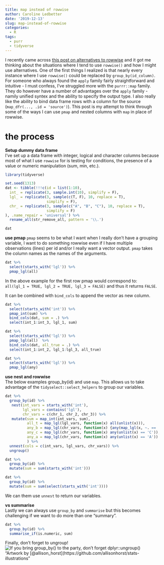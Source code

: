 ```yaml
---
title: map instead of rowwise
author: Caroline Ledbetter
date: '2019-12-13'
slug: map-instead-of-rowwise
categories:
  - R
tags:
  - purr
  - tidyverse
---
```


I recently came across 
[this post on alternatives to rowwise](https://community.rstudio.com/t/dplyr-alternatives-to-rowwise/8071) 
and it got me thinking about the situations where I tend to use `rowwise()` and 
how I might use alternatives. One of the first things I realized is that 
nearly every instance where I use `rowwise()` could be replaced by 
`group_by(id_column)`. For someone who always found the `apply` family fairly 
straightforward and intuitive - I must confess, I've struggled more with the
`purrr::map` family. They do however have a number of advantages over the 
`apply` family - namily unified syntex and the ability to specify the output 
type. I also really like the ability to bind data frame 
rows with a column for the source (`map_dfr(..., .id = 'source')`). This post 
is my attempt to think through some of the ways I can use `pmap` and 
nested columns with `map` in place of rowwise. 

# the process  
**Setup dummy data frame**   
I've set up a data frame with integer, logical and character columns because 
most of what I use `rowwise` for is testing for conditions, the presence of a 
value or numeric manipulation (sum, min, etc.).

```r
library(tidyverse)
```

```r
set.seed(1313)
dat <- tibble(!!!c(id = list(1:10), 
  int_ = replicate(3, sample.int(10), simplify = F), 
  lgl_ = replicate(3, sample(c(T, F), 10, replace = T), 
                   simplify = F), 
  chr_ = replicate(3, sample(c("A", "B", "C"), 10, replace = T), 
                   simplify = F)
), .name_repair = 'universal') %>% 
  rename_all(str_remove_all, pattern = '\\.')

```

```r
dat
```

**use pmap**
`pmap` seems to be what I want when I really don't have a grouping variable, 
I want to do something rowwise even if I have multiple observations (lines) 
per id and/or I really want a vector output. `pmap` takes the column names as
the names of the arguments. 

```r
dat %>% 
  select(starts_with('lgl')) %>% 
  pmap_lgl(all)
```
 
In the above example for the first row pmap would correspond to:  
`all(lgl_1 = TRUE, lgl_2 = TRUE, lgl_3 = FALSE)` and thus it returns 
`FALSE`. 

It can be combined with `bind_cols` to append the vector as new column.  

```r
dat %>% 
  select(starts_with('int')) %>% 
  pmap_int(sum) %>% 
  bind_cols(dat, sum = .) %>% 
  select(int_1:int_3, lgl_1, sum)

dat %>% 
  select(starts_with('lgl')) %>% 
  pmap_lgl(all)  %>% 
  bind_cols(dat, all_true = .) %>% 
  select(int_1:int_2, lgl_1:lgl_3, all_true)

dat %>% 
  select(starts_with('lgl')) %>% 
  pmap_lgl(any)

```

**use nest and rowwise**  
The below examples group_by(id) and use `map`. This allows us to take advantage
of the `tidyselect::select_helpers` to group our variables.
```r
dat %>%
  group_by(id) %>%
   nest(int_vars = starts_with('int'), 
        lgl_vars = contains('lgl'), 
        chr_vars = c(chr_1, chr_2, chr_3)) %>% 
   mutate(sum = map_int(int_vars, sum), 
          all_t = map_lgl(lgl_vars, function(x) all(unlist(x))), 
          any_b = map_lgl(chr_vars, function(x) {any(map_lgl(x, ~. == 'B'))}), 
          any_c = map_lgl(chr_vars, function(x) any(unlist(x) == 'C')), 
          any_a = map_lgl(chr_vars, function(x) any(unlist(x) == 'A'))
          ) %>% 
  unnest(cols = c(int_vars, lgl_vars, chr_vars)) %>% 
  ungroup()
```

```r
dat %>% 
  group_by(id) %>% 
  mutate(sum = sum(starts_with('int')))
```

```r
dat %>% 
  group_by(id) %>% 
  mutate(sum = sum(select(starts_with('int'))))
```

We can them use
`unnest` to return our variables. 


**vs summarise**  
Lastly we can always use `group_by` and `summarise` but this becomes 
challenging if we want to do more than one "summary". 

```r

dat %>% 
  group_by(id) %>% 
  summarise_if(is.numeric, sum)
```

Finally, don't forget to ungroup! 
![If you bring group_by() to the party, don't forget dplyr::ungroup()](../../../images/group_by_ungroup.png)
"Artwork by [@allison_horst](https://github.com/allisonhorst/stats-illustrations"
